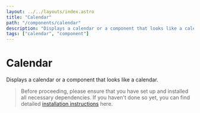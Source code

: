 ```yaml
---
layout: ../../layouts/index.astro
title: "Calendar"
path: "/components/calendar"
description: "Displays a calendar or a component that looks like a calendar."
tags: ["calendar", "component"]
---
```


# Calendar

Displays a calendar or a component that looks like a calendar.

> Before proceeding, please ensure that you have set up and installed all necessary dependencies.
> If you haven't done so yet, you can find detailed [installation instructions](/installation) here.


<ComponentPreview name="calendar" client:idle />

